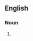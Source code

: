 {{also|watch-towers}}

==English==

===Noun===
{{head|en|noun form}}

# {{plural of|watchtower|lang=en}}